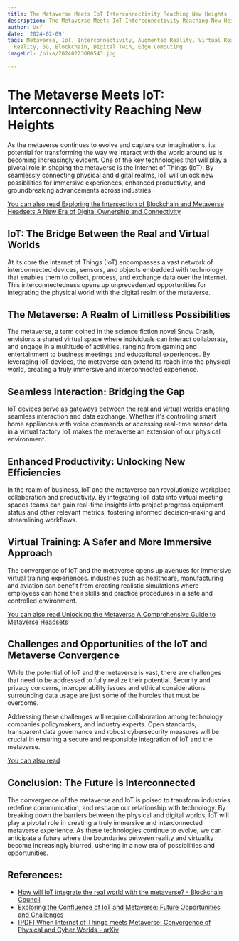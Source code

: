 ```yaml
---
title: The Metaverse Meets IoT Interconnectivity Reaching New Heights
description: The Metaverse Meets IoT Interconnectivity Reaching New Heights
author: Usf
date: '2024-02-09'
tags: Metaverse, IoT, Interconnectivity, Augmented Reality, Virtual Reality, Mixed
  Reality, 5G, Blockchain, Digital Twin, Edge Computing
imageUrl: /pixa/20240223080543.jpg

---
```

# The Metaverse Meets IoT: Interconnectivity Reaching New Heights

As the metaverse continues to evolve and capture our imaginations,  its potential for transforming the way we interact with the world  around us is becoming increasingly  evident.  One of the key technologies that will play a pivotal  role in shaping the metaverse  is the Internet of Things (IoT). By seamlessly connecting physical and digital realms, IoT will unlock new possibilities for immersive experiences, enhanced productivity,  and groundbreaking advancements across industries.

[You can also read Exploring the Intersection of  Blockchain and  Metaverse Headsets A New Era of Digital Ownership and Connectivity](Exploring%20the%20Intersection%20of%20Blockchain%20and%20Metaverse%20Headsets%20A%20New%20Era%20of%20Digital%20Ownership%20and%20Connectivity)


## IoT: The  Bridge Between the Real  and Virtual Worlds

At its core the Internet of Things (IoT) encompasses a vast network of  interconnected devices, sensors, and objects embedded with technology that enables them to  collect,  process, and exchange data over the internet.  This interconnectedness opens up unprecedented opportunities  for integrating the physical world with the digital realm of  the metaverse.

## The Metaverse: A Realm of Limitless  Possibilities

The metaverse, a term coined in the science fiction novel Snow Crash, envisions a shared virtual space where individuals can interact collaborate, and  engage in a multitude of activities, ranging from gaming and entertainment to business meetings and educational experiences. By leveraging IoT devices, the metaverse can extend its reach into the physical world,  creating a truly immersive and interconnected experience.

## Seamless Interaction: Bridging the Gap

IoT devices serve as gateways between the real and virtual worlds enabling seamless interaction and data exchange. Whether it's controlling smart home  appliances with voice commands or  accessing real-time  sensor data in a virtual factory IoT makes the metaverse an extension of  our physical environment.

## Enhanced Productivity: Unlocking New Efficiencies

In the realm of business, IoT and the metaverse  can revolutionize workplace collaboration and productivity. By integrating IoT data into virtual meeting spaces teams can  gain real-time insights into project  progress equipment status and other relevant metrics, fostering informed decision-making and streamlining workflows.

## Virtual Training: A Safer and More Immersive Approach

The convergence of IoT and  the metaverse opens  up avenues for immersive  virtual training experiences. industries such  as healthcare, manufacturing and aviation can benefit from creating realistic simulations  where employees  can hone  their skills and practice procedures in a safe and controlled environment.

[You can also  read Unlocking the Metaverse A Comprehensive Guide to Metaverse Headsets](Unlocking%20the%20Metaverse%20A%20Comprehensive%20Guide%20to%20Metaverse%20Headsets)


## Challenges and Opportunities of the IoT and Metaverse Convergence

While the potential of IoT and the metaverse is vast, there are challenges that  need to  be addressed to fully  realize their potential. Security and privacy concerns, interoperability  issues and ethical considerations surrounding data usage are just some of the hurdles that must be overcome.

Addressing these challenges will require collaboration among technology companies policymakers, and industry experts.  Open standards, transparent data governance and robust cybersecurity measures will be crucial in ensuring a secure and responsible integration of IoT and  the metaverse.

[You can also  read  ]()


## Conclusion:  The Future is Interconnected

The convergence of the metaverse  and IoT is poised  to transform industries redefine communication, and reshape our relationship with technology.  By breaking down the barriers between the  physical and digital worlds, IoT will  play a  pivotal role in creating a truly immersive and interconnected metaverse experience. As these  technologies continue to evolve, we can anticipate a future where the boundaries between  reality  and virtuality become increasingly blurred, ushering  in a  new era of possibilities and opportunities.

## References:
- [How will IoT integrate the real world with the metaverse? - Blockchain Council](https://www.blockchain-council.org/metaverse/how-will-iot-integrate-the-real-world-with-the-metaverse/)
- [Exploring the Confluence of IoT and Metaverse: Future Opportunities and Challenges](https://www.mdpi.com/2624-831X/4/3/18)
- [[PDF] When Internet of Things meets Metaverse: Convergence of Physical and Cyber Worlds - arXiv](https://arxiv.org/pdf/2208.13501)
